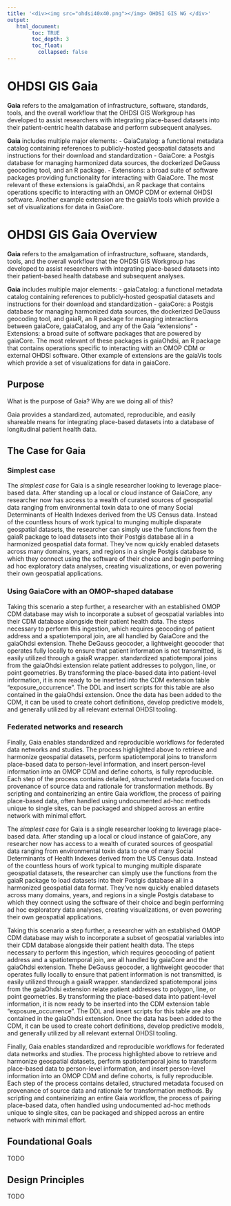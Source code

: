 ```yaml
---
title: '<div><img src="ohdsi40x40.png"></img> OHDSI GIS WG </div>'
output:
   html_document:
        toc: TRUE
        toc_depth: 3
        toc_float:
          collapsed: false
---
```


# **OHDSI GIS Gaia**

**Gaia** refers to the amalgamation of infrastructure, software, standards, tools, and the overall workflow that the OHDSI GIS Workgroup has developed to assist researchers with integrating place-based datasets into their patient-centric health database and perform subsequent analyses.

**Gaia** includes multiple major elements:
- GaiaCatalog: a functional metadata catalog containing references to publicly-hosted geospatial datasets and instructions for their download and standardization
- GaiaCore: a Postgis database for managing harmonized data sources, the dockerized DeGauss geocoding tool, and an R package.
- Extensions: a broad suite of software packages providing functionality for interacting with GaiaCore. The most relevant of these extensions is gaiaOhdsi, an R package that contains operations specific to interacting with an OMOP CDM or external OHDSI software. Another example extension are the gaiaVis tools which provide a set of visualizations for data in GaiaCore.

# **OHDSI GIS Gaia Overview**

**Gaia** refers to the amalgamation of infrastructure, software, standards, tools, and the overall workflow that the OHDSI GIS Workgroup has developed to assist researchers with integrating place-based datasets into their patient-based health database and subsequent analyses.

**Gaia** includes multiple major elements:
- gaiaCatalog: a functional metadata catalog containing references to publicly-hosted geospatial datasets and instructions for their download and standardization
- gaiaCore: a Postgis database for managing harmonized data sources, the dockerized DeGauss geocoding tool, and gaiaR, an R package for managing interactions between gaiaCore, gaiaCatalog, and any of the Gaia "extensions"
- Extensions: a broad suite of software packages that are powered by gaiaCore. The most relevant of these packages is gaiaOhdsi, an R package that contains operations specific to interacting with an OMOP CDM or external OHDSI software. Other example of extensions are the gaiaVis tools which provide a set of visualizations for data in gaiaCore.

## Purpose

What is the purpose of Gaia? Why are we doing all of this?

Gaia provides a standardized, automated, reproducible, and easily shareable means for integrating place-based datasets into a database of longitudinal patient health data.

## The Case for Gaia

### Simplest case

The *simplest case* for Gaia is a single researcher looking to leverage place-based data. After standing up a local or cloud instance of GaiaCore, any researcher now has access to a wealth of curated sources of geospatial data ranging from environmental toxin data to one of many Social Determinants of Health Indexes derived from the US Census data. Instead of the countless hours of work typical to munging multiple disparate geospatial datasets, the researcher can simply use the functions from the gaiaR package to load datasets into their Postgis database all in a harmonized geospatial data format. They've now quickly enabled datasets across many domains, years, and regions in a single Postgis database to which they connect using the software of their choice and begin performing ad hoc exploratory data analyses, creating visualizations, or even powering their own geospatial applications.


### Using GaiaCore with an OMOP-shaped database

Taking this scenario a step further, a researcher with an established OMOP CDM database may wish to incorporate a subset of geospatial variables into their CDM database alongside their patient health data. The steps necessary to perform this ingestion, which requires geocoding of patient address and a spatiotemporal join, are all handled by GaiaCore and the gaiaOhdsi extension. Thehe DeGauss geocoder, a lightweight geocoder that operates fully locally to ensure that patient information is not transmitted, is easily utilized through a gaiaR wrapper. standardized spatiotemporal joins from the gaiaOhdsi extension relate patient addresses to polygon, line, or point geometries. By transforming the place-based data into patient-level information, it is now ready to be inserted into the CDM extension table "exposure_occurrence". The DDL and insert scripts for this table are also contained in the gaiaOhdsi extension. Once the data has been added to the CDM, it can be used to create cohort definitions, develop predictive models, and generally utilized by all relevant external OHDSI tooling.

### Federated networks and research

Finally, Gaia enables standardized and reproducible workflows for federated data networks and studies. The process highlighted above to retrieve and harmonize geospatial datasets, perform spatiotemporal joins to transform place-based data to person-level information, and insert person-level information into an OMOP CDM and define cohorts, is fully reproducible. Each step of the process contains detailed, structured metadata focused on provenance of source data and rationale for transformation methods. By scripting and containerizing an entire Gaia workflow, the process of pairing place-based data, often handled using undocumented ad-hoc methods unique to single sites, can be packaged and shipped across an entire network with minimal effort.


The *simplest case* for Gaia is a single researcher looking to leverage place-based data. After standing up a local or cloud instance of gaiaCore, any researcher now has access to a wealth of curated sources of geospatial data ranging from environmental toxin data to one of many Social Determinants of Health Indexes derived from the US Census data. Instead of the countless hours of work typical to munging multiple disparate geospatial datasets, the researcher can simply use the functions from the gaiaR package to load datasets into their Postgis database all in a harmonized geospatial data format. They've now quickly enabled datasets across many domains, years, and regions in a single Postgis database to which they connect using the software of their choice and begin performing ad hoc exploratory data analyses, creating visualizations, or even powering their own geospatial applications.

Taking this scenario a step further, a researcher with an established OMOP CDM database may wish to incorporate a subset of geospatial variables into their CDM database alongside their patient health data. The steps necessary to perform this ingestion, which requires geocoding of patient address and a spatiotemporal join, are all handled by gaiaCore and the gaiaOhdsi extension. Thehe DeGauss geocoder, a lightweight geocoder that operates fully locally to ensure that patient information is not transmitted, is easily utilized through a gaiaR wrapper. standardized spatiotemporal joins from the gaiaOhdsi extension relate patient addresses to polygon, line, or point geometries. By transforming the place-based data into patient-level information, it is now ready to be inserted into the CDM extension table "exposure_occurrence". The DDL and insert scripts for this table are also contained in the gaiaOhdsi extension. Once the data has been added to the CDM, it can be used to create cohort definitions, develop predictive models, and generally utilized by all relevant external OHDSI tooling.

Finally, Gaia enables standardized and reproducible workflows for federated data networks and studies. The process highlighted above to retrieve and harmonize geospatial datasets, perform spatiotemporal joins to transform place-based data to person-level information, and insert person-level information into an OMOP CDM and define cohorts, is fully reproducible. Each step of the process contains detailed, structured metadata focused on provenance of source data and rationale for transformation methods. By scripting and containerizing an entire Gaia workflow, the process of pairing place-based data, often handled using undocumented ad-hoc methods unique to single sites, can be packaged and shipped across an entire network with minimal effort.

## Foundational Goals 

TODO 

## Design Principles 

TODO 
